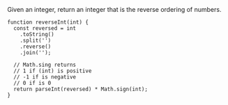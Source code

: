 <span className="instructions">
  Given an integer, return an integer that is the reverse ordering of numbers.
</span>

```
function reverseInt(int) {
  const reversed = int
    .toString()
    .split('')
    .reverse()
    .join('');

  // Math.sing returns
  // 1 if (int) is positive
  // -1 if is negative
  // 0 if is 0
  return parseInt(reversed) * Math.sign(int);
}
```
